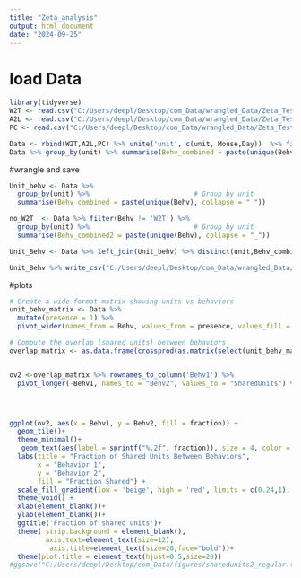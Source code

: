 ```yaml
---
title: "Zeta_analysis"
output: html_document
date: "2024-09-25"
---
```

# load Data
```r
library(tidyverse)
W2T <- read.csv("C:/Users/deepl/Desktop/com_Data/wrangled_Data/Zeta_Tests/W2T.csv") %>% mutate(Behv = 'W2T')
A2L <- read.csv("C:/Users/deepl/Desktop/com_Data/wrangled_Data/Zeta_Tests/A2L.csv") %>% mutate(Behv = 'A2L')
PC <- read.csv("C:/Users/deepl/Desktop/com_Data/wrangled_Data/Zeta_Tests/PC.csv") %>% mutate(Behv = 'PC')

Data <- rbind(W2T,A2L,PC) %>% unite('unit', c(unit, Mouse,Day))  %>% filter(p_val < 0.05/3) %>% select(-X,-p_val)
Data %>% group_by(unit) %>% summarise(Behv_combined = paste(unique(Behv), collapse = "_")) %>% count(Behv_combined,sort=T) %>% mutate(perc = (n / sum(n))*100)
```
#wrangle and save
```r

Unit_behv <- Data %>%
  group_by(unit) %>%                          # Group by unit
  summarise(Behv_combined = paste(unique(Behv), collapse = "_"))

no_W2T  <- Data %>% filter(Behv != 'W2T') %>% 
  group_by(unit) %>%                          # Group by unit
  summarise(Behv_combined2 = paste(unique(Behv), collapse = "_"))

Unit_Behv <- Data %>% left_join(Unit_behv) %>% distinct(unit,Behv_combined) %>% left_join(no_W2T)

Unit_Behv %>% write_csv("C:/Users/deepl/Desktop/com_Data/wrangled_Data/Unit_Behv.csv")
```

#plots
```r
# Create a wide format matrix showing units vs behaviors
unit_behv_matrix <- Data %>%
  mutate(presence = 1) %>%
  pivot_wider(names_from = Behv, values_from = presence, values_fill = 0) 

# Compute the overlap (shared units) between behaviors
overlap_matrix <- as.data.frame(crossprod(as.matrix(select(unit_behv_matrix, -unit))))


ov2 <-overlap_matrix %>% rownames_to_column('Behv1') %>% 
  pivot_longer(-Behv1, names_to = "Behv2", values_to = "SharedUnits") %>% left_join(Data %>% count(Behv),by = c("Behv1" = "Behv")) %>%  rename(TotalUnits = n) %>% mutate(fraction = SharedUnits/TotalUnits)




ggplot(ov2, aes(x = Behv1, y = Behv2, fill = fraction)) +
  geom_tile()+
  theme_minimal()+
   geom_text(aes(label = sprintf("%.2f", fraction)), size = 4, color = "black") +  # Add numbers inside tiles
  labs(title = "Fraction of Shared Units Between Behaviors",
       x = "Behavior 1",
       y = "Behavior 2",
       fill = "Fraction Shared") +
  scale_fill_gradient(low = 'beige', high = 'red', limits = c(0.24,1), breaks = c(0.24,1) ,na.value = "black")+
  theme_void() +
  xlab(element_blank())+
  ylab(element_blank())+
  ggtitle('Fraction of shared units')+
  theme( strip.background = element_blank(),
         axis.text=element_text(size=12),
          axis.title=element_text(size=20,face="bold"))+
  theme(plot.title = element_text(hjust=0.5,size=20))
#ggsave("C:/Users/deepl/Desktop/com_Data/figures/sharedunits2_regular.tiff")





```




